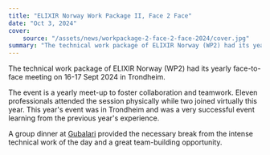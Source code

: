 ```yaml
---
title: "ELIXIR Norway Work Package II, Face 2 Face"
date: "Oct 3, 2024"
cover:
    source: "/assets/news/workpackage-2-face-2-face-2024/cover.jpg"
summary: "The technical work package of ELIXIR Norway (WP2) had its yearly face-to-face meeting on 16-17 Sept 2024 in Trondheim"
---
```

The technical work package of ELIXIR Norway (WP2) had its yearly face-to-face meeting on 16-17 Sept 2024 in Trondheim.

The event is a yearly meet-up to foster collaboration and teamwork. Eleven professionals attended the session physically while two joined virtually this year.
This year's event was in Trondheim and was a very successful event learning from the previous year's experience.

A group dinner at [Gubalari](https://gubalari.no/) provided the necessary break from the intense technical work of the day and a great team-building opportunity.
